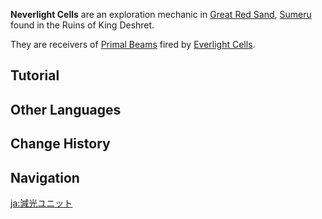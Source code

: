 {{Terminology Infobox
|image     = Neverlight Cell.png
|type      = Exploration
|region    = Sumeru
|subregion = Great Red Sand
}}
'''Neverlight Cells''' are an exploration mechanic in [[Great Red Sand]], [[Sumeru]] found in the Ruins of King Deshret.

They are receivers of [[Primal Beam]]s fired by [[Everlight Cell]]s.

==Tutorial==
{{Tutorial|Conducting Primal Beams?; Dual-Phase Neverlight Cells and Dual-Phase Everlight Cells}}

==Other Languages==
{{Other Languages
|en      = Neverlight Cell
|zhs     = 噬光元件
|zhs_rm  = Shìguāng Yuánjiàn
|zht     = 噬光元件
|zht_rm  = Shìguāng Yuánjiàn
|zh_tl   = 
|ja      = 減光ユニット
|ja_rm   = Genkou Yunitto
|ja_tl   = Light Dimming Unit
|ko      = 네버라이트 부품
|ko_tl   = Neverlight Component
|es      = Célula fotorreceptora
|es_tl   = Photoreceptive Cell
|fr      = Cellule de lumière diffuse
|fr_tl   = Diffused Light Cell
|ru      = Клетка поглощения света
|ru_tl   = Cell of Light Absorption
|th      = Neverlight Cell
|vi      = Linh Kiện Nuốt Ánh Sáng
|vi_tl   = 
|de      = Nimmerlichtzelle
|de_tl   = Neverlight Cell
|id      = Neverlight Cell
|pt      = Célula da Luz Fugaz
|pt_tl   = 
|tr      = Ebedi Karanlık Batarya
|tr_tl   = Battery of Eternal Darkness
|it      = Cella di Periluce
|it_tl   = 
}}

==Change History==
{{Change History|3.1}}

==Navigation==
{{Exploration Navbox|Sumeru}}

[[ja:減光ユニット]]
